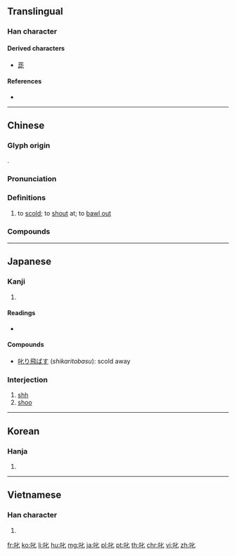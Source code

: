 {{character info/new}}
==Translingual==

===Han character===
{{Han char|rn=30|rad=口|as=02|sn=5|four=64010|canj=RP|ids=⿰口匕}}

====Derived characters====
* [[蒊]]

====References====
* {{Han ref|kx=0173.020|dkj=03248|dj=0384.020|hdz=10572.060|uh=53F1|ud=21489|bh=A577|bd=42359}}

----

==Chinese==
{{zh-forms}}

===Glyph origin===
{{Han etym}}
{{Han compound|口|七|c1=s|c2=p|t1=mouth|ls=psc}}.

===Pronunciation===
{{zh-pron
|m=chì
|c=cik1
|w=4tsheq
|mc=y
|oc=y
|cat=v
}}

===Definitions===
{{zh-hanzi}}

# to [[scold]]; to [[shout]] at; to [[bawl out]]

===Compounds===
{{zh-der|叱叱|叱名|叱吒|叱吒風雲|叱呵|叱喝|叱嗟|叱嗟風雲|叱石成羊|叱罵|叱責|叱退|叱馭|呵叱|呼叱|喑嗚叱吒|喑惡叱吒|大叱|怒叱|風雲叱吒}}

----

==Japanese==

===Kanji===
{{ja-kanji|grade=|rs=口02}}

# {{defn|lang=ja|sort=口02}}

====Readings====
* {{ja-readings|on=[[しつ]] (''shitsu''), [[しち]] (''shichi'')|kun=[[しかる]] ([[叱る]], ''shikaru'')}}

====Compounds====
* [[叱り飛ばす]] (''shikaritobasu''): scold away

===Interjection===
{{ja-pos|interjection|しっ}}

# [[shh]]
# [[shoo]]

----

==Korean==

===Hanja===
{{ko-hanja|hangeul=질|rv=jil|mr=chil}}

# {{defn|lang=ko|sort=口02}}

----

==Vietnamese==

===Han character===
{{vi-hantu|[[sất]], [[sứt]], [[sớt]]|rs=口02}}

# {{defn|lang=vi|sort=口02}}

[[fr:叱]]
[[ko:叱]]
[[li:叱]]
[[hu:叱]]
[[mg:叱]]
[[ja:叱]]
[[pl:叱]]
[[pt:叱]]
[[th:叱]]
[[chr:叱]]
[[vi:叱]]
[[zh:叱]]